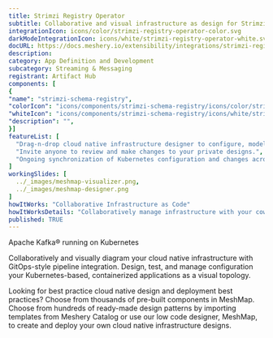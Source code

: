 ```yaml
---
title: Strimzi Registry Operator
subtitle: Collaborative and visual infrastructure as design for Strimzi Registry Operator
integrationIcon: icons/color/strimzi-registry-operator-color.svg
darkModeIntegrationIcon: icons/white/strimzi-registry-operator-white.svg
docURL: https://docs.meshery.io/extensibility/integrations/strimzi-registry-operator
description: 
category: App Definition and Development
subcategory: Streaming & Messaging
registrant: Artifact Hub
components: [
{
"name": "strimzi-schema-registry",
"colorIcon": "icons/components/strimzi-schema-registry/icons/color/strimzi-schema-registry-color.svg",
"whiteIcon": "icons/components/strimzi-schema-registry/icons/white/strimzi-schema-registry-white.svg",
"description": "",
}]
featureList: [
  "Drag-n-drop cloud native infrastructure designer to configure, model, and deploy your workloads.",
  "Invite anyone to review and make changes to your private designs.",
  "Ongoing synchronization of Kubernetes configuration and changes across any number of clusters."
]
workingSlides: [
  ../_images/meshmap-visualizer.png,
  ../_images/meshmap-designer.png
]
howItWorks: "Collaborative Infrastructure as Code"
howItWorksDetails: "Collaboratively manage infrastructure with your coworkers synchronously sharing the same designs."
published: TRUE
---
```

<p>
Apache Kafka® running on Kubernetes
</p>
<p>
    Collaboratively and visually diagram your cloud native infrastructure with GitOps-style pipeline integration. Design, test, and manage configuration your Kubernetes-based, containerized applications as a visual topology.
</p>
<p>
    Looking for best practice cloud native design and deployment best practices? Choose from thousands of pre-built components in MeshMap. Choose from hundreds of ready-made design patterns by importing templates from Meshery Catalog or use our low code designer, MeshMap, to create and deploy your own cloud native infrastructure designs.
</p>
